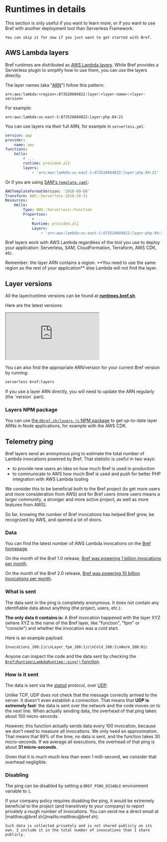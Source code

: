 
# Runtimes in details

<Callout type="warning">
    This section is only useful if you want to learn more, or if you want to use Bref with another deployment tool than Serverless Framework.

    You can skip it for now if you just want to get started with Bref.
</Callout>

## AWS Lambda layers

Bref runtimes are distributed as [AWS Lambda layers](https://docs.aws.amazon.com/lambda/latest/dg/configuration-layers.html). While Bref provides a Serverless plugin to simplify how to use them, you can use the layers directly.

The layer names (aka "[ARN](https://docs.aws.amazon.com/IAM/latest/UserGuide/reference-arns.html)") follow this pattern:

```
arn:aws:lambda:<region>:873528684822:layer:<layer-name>:<layer-version>
```

For example:
```
arn:aws:lambda:us-east-1:873528684822:layer:php-84:21
```

You can use layers via their full ARN, for example in `serverless.yml`:

```yml filename="serverless.yml" {9}
service: app
provider:
    name: aws
functions:
    hello:
        # ...
        runtime: provided.al2
        layers:
            - 'arn:aws:lambda:us-east-1:873528684822:layer:php-84:21'
```

Or if you are using [SAM's `template.yaml`](https://aws.amazon.com/serverless/sam/):

```yml filename="template.yml"
AWSTemplateFormatVersion: '2010-09-09'
Transform: AWS::Serverless-2016-10-31
Resources:
    Hello:
        Type: AWS::Serverless::Function
        Properties:
            # ...
            Runtime: provided.al2
            Layers:
                - 'arn:aws:lambda:us-east-1:873528684822:layer:php-84:21'
```

Bref layers work with AWS Lambda regardless of the tool you use to deploy your application: Serverless, SAM, CloudFormation, Terraform, AWS CDK, etc.

<Callout>
    Remember: the layer ARN contains a region. **You need to use the same region as the rest of your application** else Lambda will not find the layer.
</Callout>

## Layer versions

All the layer/runtime versions can be found at [**runtimes.bref.sh**](https://runtimes.bref.sh/).

Here are the latest versions:

<iframe src="https://runtimes.bref.sh/embedded" class="w-full h-96"></iframe>

You can also find the appropriate ARN/version for your current Bref version by running:

```bash
serverless bref:layers
```

<Callout type="warning">
    If you use a layer ARN directly, you will need to update the ARN regularly (the `version` part).
</Callout>

### Layers NPM package

You can use [the `@bref.sh/layers.js` NPM package](https://github.com/brefphp/layers.js) to get up-to-date layer ARNs in Node applications, for example with the AWS CDK.

## Telemetry ping

Bref layers send an anonymous ping to estimate the total number of Lambda invocations powered by Bref. That statistic is useful in two ways:

- to provide new users an idea on how much Bref is used in production
- to communicate to AWS how much Bref is used and push for better PHP integration with AWS Lambda tooling

We consider this to be beneficial both to the Bref project (to get more users and more consideration from AWS) and for Bref users (more users means a larger community, a stronger and more active project, as well as more features from AWS).

So far, knowing the number of Bref invocations has helped Bref grow, be recognized by AWS, and opened a lot of doors.

### Data

You can find the latest number of AWS Lambda invocations on the [Bref homepage](https://bref.sh/).

On the month of the Bref 1.0 release, [Bref was powering 1 billion invocations per month](../../news/01-bref-1.0.md#1-billion-executions-per-month).

On the month of the Bref 2.0 release, [Bref was powering 10 billion invocations per month](../../news/02-bref-2.0.md).

### What is sent

The data sent in the ping is completely anonymous. It does not contain any identifiable data about anything (the project, users, etc.).

**The only data it contains is:** A Bref invocation happened with the layer XYZ (where XYZ is the name of the Bref layer, like "function", "fpm" or "console") and whether the invocation was a cold start.

Here is an example payload:

```
Invocations_100:1|c\nLayer_fpm_100:1|c\nCold_100:1\nWarm_100:0|c
```

Anyone can inspect the code and the data sent by checking the [`Bref\Runtime\LambdaRuntime::ping()` function](https://github.com/brefphp/bref/blob/master/src/Runtime/LambdaRuntime.php#L387).

### How is it sent

The data is sent via the [statsd](https://github.com/statsd/statsd) protocol, over [UDP](https://en.wikipedia.org/wiki/User_Datagram_Protocol).

Unlike TCP, UDP does not check that the message correctly arrived to the server.
It doesn't even establish a connection. That means that **UDP is extremely fast**:
the data is sent over the network and the code moves on to the next line.
When actually sending data, the overhead of that ping takes about 150 micro-seconds.

However, this function actually sends data every 100 invocation, because we don't
need to measure *all* invocations. We only need an approximation.
That means that 99% of the time, no data is sent, and the function takes 30 micro-seconds.
If we average all executions, the overhead of that ping is about **31 micro-seconds**.

Given that it is much much less than even 1 milli-second, we consider that overhead negligible.

### Disabling

The ping can be disabled by setting a `BREF_PING_DISABLE` environment variable to `1`.

<Callout>
    If your company policy requires disabling the ping, it would be extremely beneficial to the project (and transitively to your company) to report privately a rough number of invocations. You can send me a direct email at [matthieu@bref.sh](mailto:matthieu@bref.sh).

    Such data is collected privately and is not shared publicly on its own. I include it in the total number of invocations that I share publicly.
</Callout>
